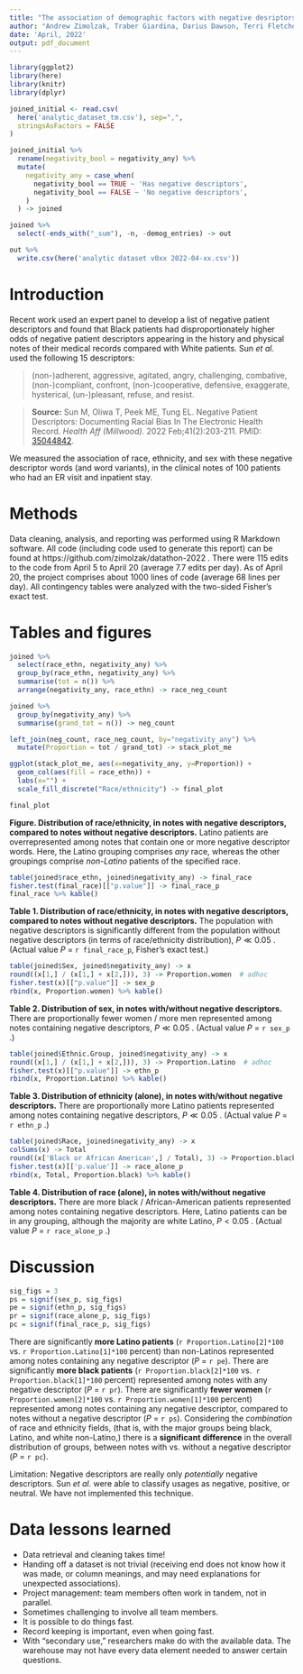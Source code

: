 ```yaml
---
title: "The association of demographic factors with negative desriptors in medical text"
author: "Andrew Zimolzak, Traber Giardina, Darius Dawson, Terri Fletcher, Taylor Scott, Debra Choi"
date: 'April, 2022'
output: pdf_document
---
```


```r
library(ggplot2)
library(here)
library(knitr)
library(dplyr)
```

```r
joined_initial <- read.csv(
  here('analytic_dataset_tm.csv'), sep=",",
  stringsAsFactors = FALSE
) 

joined_initial %>%
  rename(negativity_bool = negativity_any) %>%
  mutate(
    negativity_any = case_when(
      negativity_bool == TRUE ~ 'Has negative descriptors',
      negativity_bool == FALSE ~ 'No negative descriptors',
    )
  ) -> joined
```

```r
joined %>%
  select(-ends_with("_sum"), -n, -demog_entries) -> out

out %>%
  write.csv(here('analytic dataset v0xx 2022-04-xx.csv'))
```

# Introduction

Recent work used an expert panel to develop a list of negative patient
descriptors and found that Black patients had disproportionately
higher odds of negative patient descriptors appearing in the history
and physical notes of their medical records compared with White
patients. Sun *et al.* used the following 15 descriptors:

> (non-)adherent, aggressive, agitated, angry, challenging, combative,
> (non-)compliant, confront, (non-)cooperative, defensive, exaggerate,
> hysterical, (un-)pleasant, refuse, and resist.

> **Source:** Sun M, Oliwa T, Peek ME, Tung EL. Negative Patient Descriptors:
> Documenting Racial Bias In The Electronic Health Record.
> *Health Aff (Millwood).* 2022 Feb;41(2):203-211.
> PMID: [35044842](https://pubmed.ncbi.nlm.nih.gov/35044842/).

We measured the association of race, ethnicity, and sex with these
negative descriptor words (and word variants), in the clinical notes of 100 patients who
had an ER visit and inpatient stay.

# Methods

Data cleaning, analysis, and reporting was performed using R Markdown software.
All code (including code used to generate this report) can be found at
https://github.com/zimolzak/datathon-2022 . There were 115 edits to the code
from April 5 to April 20 (average 7.7 edits per day). As of April 20, the project
comprises about 1000 lines of code (average 68 lines per day). All contingency
tables were analyzed with the two-sided Fisher's exact test.




# Tables and figures

```r
joined %>%
  select(race_ethn, negativity_any) %>%
  group_by(race_ethn, negativity_any) %>%
  summarise(tot = n()) %>%
  arrange(negativity_any, race_ethn) -> race_neg_count

joined %>%
  group_by(negativity_any) %>%
  summarise(grand_tot = n()) -> neg_count

left_join(neg_count, race_neg_count, by="negativity_any") %>%
  mutate(Proportion = tot / grand_tot) -> stack_plot_me

ggplot(stack_plot_me, aes(x=negativity_any, y=Proportion)) +
  geom_col(aes(fill = race_ethn)) +
  labs(x="") +
  scale_fill_discrete("Race/ethnicity") -> final_plot

final_plot
```

**Figure. Distribution of race/ethnicity, in notes with negative
descriptors, compared to notes without negative descriptors.** Latino
patients are overrepresented among notes that contain one or more
negative descriptor words. Here, the Latino grouping comprises *any*
race, whereas the other groupings comprise *non-Latino* patients of
the specified race.




```r
table(joined$race_ethn, joined$negativity_any) -> final_race
fisher.test(final_race)[["p.value"]] -> final_race_p
final_race %>% kable()
```

**Table 1. Distribution of race/ethnicity, in notes with negative
descriptors, compared to notes without negative descriptors.**
The population with negative descriptors is significantly different from the
population without negative descriptors (in terms of race/ethnicity distribution),
$P \ll 0.05$ . (Actual value *P* = `r final_race_p`, Fisher's exact test.)




```r
table(joined$Sex, joined$negativity_any) -> x
round((x[1,] / (x[1,] + x[2,])), 3) -> Proportion.women  # adhoc
fisher.test(x)[["p.value"]] -> sex_p
rbind(x, Proportion.women) %>% kable()
```

**Table 2. Distribution of sex, in notes with/without negative
descriptors.** There are proportionally fewer women / more men
represented among notes containing negative descriptors,
$P \ll 0.05$ . (Actual value *P* = `r sex_p` .)




```r
table(joined$Ethnic.Group, joined$negativity_any) -> x
round((x[1,] / (x[1,] + x[2,])), 3) -> Proportion.Latino  # adhoc
fisher.test(x)[["p.value"]] -> ethn_p
rbind(x, Proportion.Latino) %>% kable()
```

**Table 3. Distribution of ethnicity (alone), in notes with/without negative
descriptors.** There are proportionally more Latino patients
represented among notes containing negative descriptors,
$P \ll 0.05$ . (Actual value *P* = `r ethn_p` .)





```r
table(joined$Race, joined$negativity_any) -> x
colSums(x) -> Total
round((x['Black or African American',] / Total), 3) -> Proportion.black
fisher.test(x)[['p.value']] -> race_alone_p
rbind(x, Total, Proportion.black) %>% kable()
```

**Table 4. Distribution of race (alone), in notes with/without negative
descriptors.** There are more black / African-American patients
represented among notes containing negative descriptors. Here, Latino
patients can be in any grouping, although the majority are white
Latino,
$P < 0.05$ . (Actual value *P* = `r race_alone_p` .)




# Discussion

```r
sig_figs = 3
ps = signif(sex_p, sig_figs)
pe = signif(ethn_p, sig_figs)
pr = signif(race_alone_p, sig_figs)
pc = signif(final_race_p, sig_figs)
```

There are significantly **more Latino patients**
(`r Proportion.Latino[2]*100` vs. `r Proportion.Latino[1]*100` percent)
than non-Latinos represented among notes containing any negative
descriptor (*P* = `r pe`). There are significantly **more black
patients** (`r Proportion.black[2]*100` vs. 
`r Proportion.black[1]*100` percent) represented among notes with any
negative descriptor (*P* = `r pr`). There are significantly **fewer
women** (`r Proportion.women[2]*100` vs. `r Proportion.women[1]*100`
percent) represented among notes containing any negative descriptor,
compared to notes without a negative descriptor (*P* = `r ps`).
Considering the *combination* of race and ethnicity fields, (that is,
with the major groups being black, Latino, and white non-Latino,)
there is a **significant difference** in the overall distribution of groups,
between notes with vs. without a negative descriptor (*P* = `r pc`).

Limitation: Negative descriptors are really only *potentially* negative descriptors.
Sun *et al.* were able to classify usages as negative, positive, or neutral.
We have not implemented this technique.




# Data lessons learned

- Data retrieval and cleaning takes time!
- Handing off a dataset is not trivial (receiving end does not know how it was made, or column meanings, and may need explanations for unexpected associations).
- Project management: team members often work in tandem, not in parallel.
- Sometimes challenging to involve all team members.
- It is possible to do things fast.
- Record keeping is important, even when going fast.
- With "secondary use," researchers make do with the available data. The warehouse may not have every data element needed to answer certain questions.
